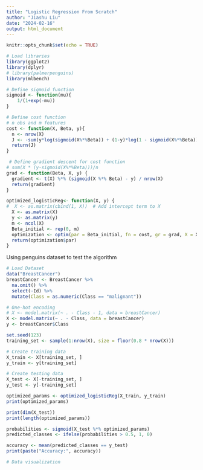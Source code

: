 ```yaml
---
title: "Logistic Regression From Scratch"
author: "Jiashu Liu"
date: "2024-02-16"
output: html_document
---
```


```r
knitr::opts_chunk$set(echo = TRUE)
```

```r
# Load libraries
library(ggplot2)
library(dplyr)
# library(palmerpenguins)
library(mlbench)
```

```r
# Define sigmoid function
sigmoid <- function(mu){
    1/(1+exp(-mu))
}
```

```r
# Define cost function
# n obs and m features
cost <- function(X, Beta, y){
  n <- nrow(X)
  J <- -sum(y*log(sigmoid(X%*%Beta)) + (1-y)*log(1 - sigmoid(X%*%Beta)))/n 
  return(J)
}
```

```r
 # Define gradient descent for cost function
# sum(X * (y-sigmoid(X%*%Beta)))/n
grad <- function(Beta, X, y) {
  gradient <- t(X) %*% (sigmoid(X %*% Beta) - y) / nrow(X)
  return(gradient)
}
```

```r
optimized_logisticReg<- function(X, y) {
#  X <- as.matrix(cbind(1, X))  # Add intercept term to X
  X <- as.matrix(X)
  y <- as.matrix(y)
  m <- ncol(X)
  Beta_initial <- rep(0, m)
  optimization <- optim(par = Beta_initial, fn = cost, gr = grad, X = X, y = y, method = "BFGS")
  return(optimization$par)
}
```

Using penguins dataset to test the algorithm 

```r
# Load Dataset
data("BreastCancer")
breastCancer <- BreastCancer %>% 
  na.omit() %>% 
  select(-Id) %>% 
  mutate(Class = as.numeric(Class == "malignant")) 

# One-hot encoding
# X <- model.matrix(~ . - Class - 1, data = breastCancer)
X <- model.matrix(~ . - Class, data = breastCancer)
y <- breastCancer$Class
```

```r
set.seed(123)  
training_set <- sample(1:nrow(X), size = floor(0.8 * nrow(X)))

# Create training data
X_train <- X[training_set, ]
y_train <- y[training_set]

# Create testing data
X_test <- X[-training_set, ]
y_test <- y[-training_set]
```
```r
optimized_params <- optimized_logisticReg(X_train, y_train)
print(optimized_params)
```
```r
print(dim(X_test))
print(length(optimized_params))
```

```r
probabilities <- sigmoid(X_test %*% optimized_params)
predicted_classes <- ifelse(probabilities > 0.5, 1, 0)
```

```r
accuracy <- mean(predicted_classes == y_test)
print(paste("Accuracy:", accuracy))
```

```r
# Data visualization

```

